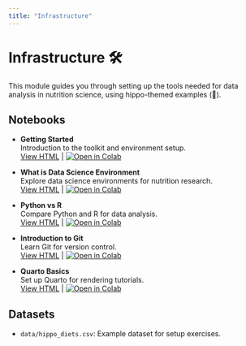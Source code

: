 ```yaml
---
title: "Infrastructure"
---
```


# Infrastructure 🛠️

This module guides you through setting up the tools needed for data analysis in nutrition science, using hippo-themed examples (🦛).

## Notebooks

- **Getting Started**  
  Introduction to the toolkit and environment setup.  
  [View HTML](0_getting_started.html) | [![Open in Colab](https://colab.research.google.com/assets/colab-badge.svg)](https://colab.research.google.com/github/ggkuhnle/data-analysis-toolkit-FNS/blob/main/notebooks/01_infrastructure/0_getting_started.ipynb)

- **What is Data Science Environment**  
  Explore data science environments for nutrition research.  
  [View HTML](1.1_what_is_data_science_env.html) | [![Open in Colab](https://colab.research.google.com/assets/colab-badge.svg)](https://colab.research.google.com/github/ggkuhnle/data-analysis-toolkit-FNS/blob/main/notebooks/01_infrastructure/1.1_what_is_data_science_env.ipynb)

- **Python vs R**  
  Compare Python and R for data analysis.  
  [View HTML](1.2_python_vs_r.html) | [![Open in Colab](https://colab.research.google.com/assets/colab-badge.svg)](https://colab.research.google.com/github/ggkuhnle/data-analysis-toolkit-FNS/blob/main/notebooks/01_infrastructure/1.2_python_vs_r.ipynb)

- **Introduction to Git**  
  Learn Git for version control.  
  [View HTML](1.3_intro_to_git.html) | [![Open in Colab](https://colab.research.google.com/assets/colab-badge.svg)](https://colab.research.google.com/github/ggkuhnle/data-analysis-toolkit-FNS/blob/main/notebooks/01_infrastructure/1.3_intro_to_git.ipynb)

- **Quarto Basics**  
  Set up Quarto for rendering tutorials.  
  [View HTML](1.4_quarto_basics.html) | [![Open in Colab](https://colab.research.google.com/assets/colab-badge.svg)](https://colab.research.google.com/github/ggkuhnle/data-analysis-toolkit-FNS/blob/main/notebooks/01_infrastructure/1.4_quarto_basics.ipynb)

## Datasets

- `data/hippo_diets.csv`: Example dataset for setup exercises.